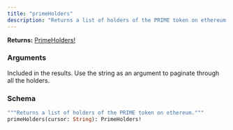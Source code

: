 ```yaml
---
title: "primeHolders"
description: "Returns a list of holders of the PRIME token on ethereum."
---
```


**Returns:** [PrimeHolders!](/api-reference/types#primeholders)

### Arguments

<ResponseField name="cursor" type="String">
  Included in the results. Use the string as an argument to paginate through all the holders.
</ResponseField>

### Schema


```graphql 
"""Returns a list of holders of the PRIME token on ethereum."""
primeHolders(cursor: String): PrimeHolders!
```
